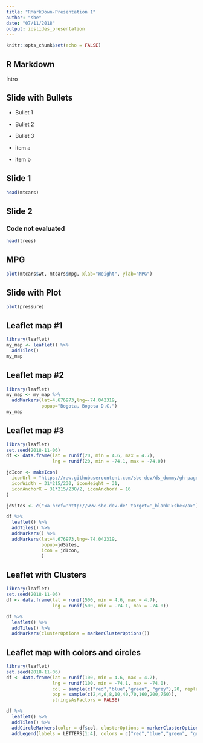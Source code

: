```yaml
---
title: "RMarkDown-Presentation 1"
author: "sbe"
date: "07/11/2018"
output: ioslides_presentation
---
```


```r
knitr::opts_chunk$set(echo = FALSE)
```

## R Markdown

Intro

## Slide with Bullets

- Bullet 1
- Bullet 2
- Bullet 3

* item a
* item b


## Slide 1
```r
head(mtcars)
```

## Slide 2 
### Code not evaluated
```r
head(trees)
```

## MPG
```r
plot(mtcars$wt, mtcars$mpg, xlab="Weight", ylab="MPG")
```

## Slide with Plot

```r
plot(pressure)
```

## Leaflet map \#1
```r
library(leaflet)
my_map <- leaflet() %>%
  addTiles()
my_map
```

## Leaflet map \#2
```r
library(leaflet)
my_map <- my_map %>%
  addMarkers(lat=4.676973,lng=-74.042319, 
             popup="Bogota, Bogota D.C.")
my_map
```

## Leaflet map \#3
```r
library(leaflet)
set.seed(2018-11-06)
df <- data.frame(lat = runif(20, min = 4.6, max = 4.7),
                 lng = runif(20, min = -74.1, max = -74.0))

jdIcon <- makeIcon(
  iconUrl = "https://raw.githubusercontent.com/sbe-dev/ds_dummy/gh-pages/johnd0e.jpg",
  iconWidth = 31*215/230, iconHeight = 31,
  iconAnchorX = 31*215/230/2, iconAnchorY = 16
)

jdSites <- c("<a href='http://www.sbe-dev.de' target='_blank'>sbe</a>")

df %>%
  leaflet() %>%
  addTiles() %>%
  addMarkers() %>%
  addMarkers(lat=4.676973,lng=-74.042319, 
             popup=jdSites,
             icon = jdIcon, 
             )
```

## Leaflet with Clusters 
```r
library(leaflet)
set.seed(2018-11-06)
df <- data.frame(lat = runif(500, min = 4.6, max = 4.7),
                 lng = runif(500, min = -74.1, max = -74.0))

df %>%
  leaflet() %>%
  addTiles() %>%
  addMarkers(clusterOptions = markerClusterOptions())
```


## Leaflet map with colors and circles
```r
library(leaflet)
set.seed(2018-11-06)
df <- data.frame(lat = runif(100, min = 4.6, max = 4.7),
                 lng = runif(100, min = -74.1, max = -74.0),
                 col = sample(c("red","blue","green", "grey"),20, replace=TRUE),
                 pop = sample(c(2,4,6,8,10,40,70,160,200,750)),
                 stringsAsFactors = FALSE)

df %>%
  leaflet() %>%
  addTiles() %>%
  addCircleMarkers(color = df$col, clusterOptions = markerClusterOptions()) %>%
  addLegend(labels = LETTERS[1:4], colors = c("red","blue","green", "grey"))

```